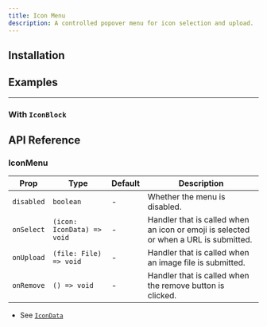 ```yaml
---
title: Icon Menu
description: A controlled popover menu for icon selection and upload.
---
```


<ComponentPreview name="icon-menu/default" hideCode />

## Installation

<Installation packages="@notion-kit/icon-menu" registryName="blocks" />

## Examples

---

### With `IconBlock`

<ComponentPreview name="icon-menu/default" />

## API Reference

### IconMenu

| Prop       | Type                       | Default | Description                                                                          |
| ---------- | -------------------------- | ------- | ------------------------------------------------------------------------------------ |
| `disabled` | `boolean`                  | -       | Whether the menu is disabled.                                                        |
| `onSelect` | `(icon: IconData) => void` | -       | Handler that is called when an icon or emoji is selected or when a URL is submitted. |
| `onUpload` | `(file: File) => void`     | -       | Handler that is called when an image file is submitted.                              |
| `onRemove` | `() => void`               | -       | Handler that is called when the remove button is clicked.                            |

- See [`IconData`](/docs/blocks/icon-block#type-icondata)
